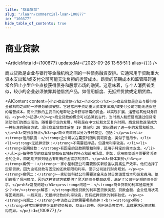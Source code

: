 ```yaml
---
title: "商业贷款"
slug: "/learn/commercial-loan-100877"
id: "100877"
hide_table_of_contents: true
---
```



# 商业贷款

<ArticleMeta id={100877} updatedAt={'2023-09-26 13:58:51'} alias={`[]`} />
<div className='border-solid border-b border-t-0 my-4 border-[var(--ifm-color-gray-300)]' />

商业贷款是企业与银行等金融机构之间的一种债务融资安排。它通常用于资助重大资本支出和/或支付公司可能无法负担的运营成本。昂贵的前期成本和监管障碍通常会阻止小型企业直接获得债券和股票市场的融资。这意味着，与个人消费者类似，较小的企业必须依靠其他借贷产品，如信用额度、无抵押贷款或定期贷款。

<AIContent content={`<h2>商业贷款</h2><h3>定义</h3><p>商业贷款是企业与银行等金融机构之间的一种债务融资安排。它通常用于资助重大资本支出和/或支付公司可能无法负担的运营成本。商业贷款的主要目的是帮助企业获得所需的资金，以实现扩展、运营或其他财务目标。</p><h3>起源</h3><p>商业贷款的概念可以追溯到古代，当时商人和贸易商通过借贷来资助他们的商业活动。随着银行业的发展，特别是在中世纪和文艺复兴时期，商业贷款逐渐成为一种标准的融资方式。现代商业贷款体系在 19 世纪和 20 世纪得到了进一步的发展和规范。</p><h3>类别与特点</h3><p>商业贷款可以分为多种类型，包括：</p><ul><li><strong>信用额度：</strong>企业可以在需要时随时提取资金，类似于信用卡。</li><li><strong>无抵押贷款：</strong>不需要抵押品，但通常利率较高。</li><li><strong>定期贷款：</strong>有固定的还款期限和利率，适用于特定的资本支出。</li></ul><p>每种类型的商业贷款都有其独特的特点和适用场景。例如，信用额度适合需要灵活资金的企业，而定期贷款则适合有明确资金需求的项目。</p><h3>具体案例</h3><p><strong>案例一：</strong>一家小型制造公司需要购买新设备以提高生产效率。他们选择了定期贷款，因为这笔贷款有固定的还款期限和利率，便于公司进行财务规划。</p><p><strong>案例二：</strong>一家初创科技公司需要资金来支付日常运营成本和研发费用。他们选择了信用额度，因为这种贷款方式提供了灵活的资金提取选项，满足了公司不定期的资金需求。</p><h3>常见问题</h3><p><strong>问题一：</strong>商业贷款的利率通常是多少？<br/><strong>解答：</strong>商业贷款的利率因贷款类型、贷款金额、企业信用状况等因素而异。一般来说，无抵押贷款的利率较高，而有抵押贷款的利率较低。</p><p><strong>问题二：</strong>申请商业贷款需要哪些条件？<br/><strong>解答：</strong>通常需要提供企业的财务报表、商业计划书、信用记录等文件。具体要求因贷款机构而异。</p>`} id={100877} />
